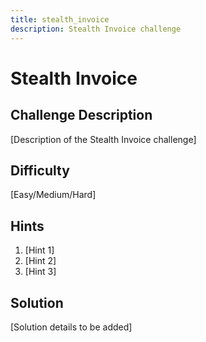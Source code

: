 ```yaml
---
title: stealth_invoice
description: Stealth Invoice challenge
---
```


# Stealth Invoice

## Challenge Description

[Description of the Stealth Invoice challenge]

## Difficulty

[Easy/Medium/Hard]

## Hints

1. [Hint 1]
2. [Hint 2]
3. [Hint 3]

## Solution

[Solution details to be added]
